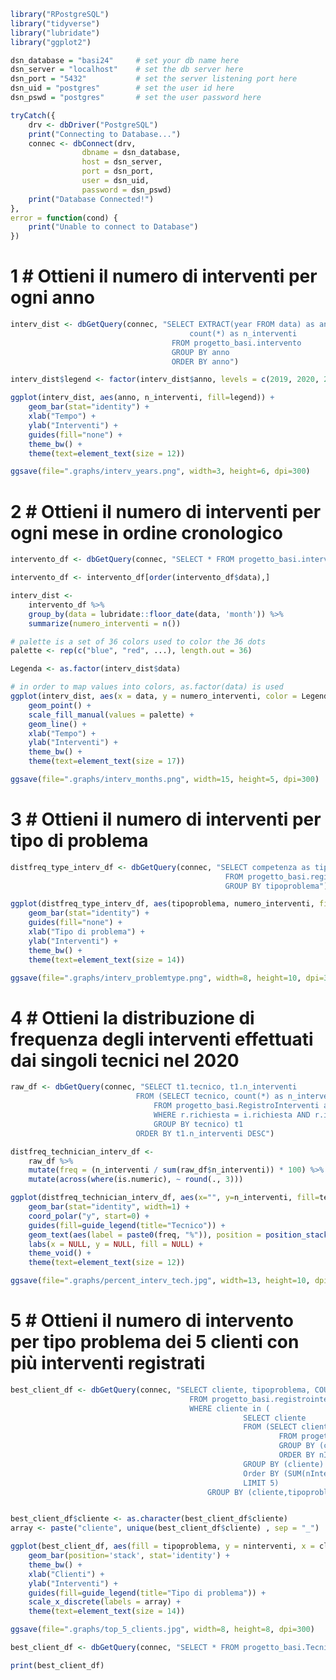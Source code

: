 ```r
library("RPostgreSQL")
library("tidyverse")
library("lubridate")
library("ggplot2")
```

```r
dsn_database = "basi24"     # set your db name here
dsn_server = "localhost"    # set the db server here
dsn_port = "5432"           # set the server listening port here
dsn_uid = "postgres"        # set the user id here
dsn_pswd = "postgres"       # set the user password here

tryCatch({                  
    drv <- dbDriver("PostgreSQL")
    print("Connecting to Database...")
    connec <- dbConnect(drv,
                dbname = dsn_database,
                host = dsn_server,
                port = dsn_port,
                user = dsn_uid,
                password = dsn_pswd)
    print("Database Connected!")
},
error = function(cond) {
    print("Unable to connect to Database")
})
```

# 1 # Ottieni il numero di interventi per ogni anno

```r
interv_dist <- dbGetQuery(connec, "SELECT EXTRACT(year FROM data) as anno, 
                                        count(*) as n_interventi
                                    FROM progetto_basi.intervento 
                                    GROUP BY anno
                                    ORDER BY anno")

interv_dist$legend <- factor(interv_dist$anno, levels = c(2019, 2020, 2021))

ggplot(interv_dist, aes(anno, n_interventi, fill=legend)) + 
    geom_bar(stat="identity") +
    xlab("Tempo") +
    ylab("Interventi") +
    guides(fill="none") +
    theme_bw() +
    theme(text=element_text(size = 12))

ggsave(file=".graphs/interv_years.png", width=3, height=6, dpi=300)
```

# 2 # Ottieni il numero di interventi per ogni mese in ordine cronologico

```r
intervento_df <- dbGetQuery(connec, "SELECT * FROM progetto_basi.intervento")

intervento_df <- intervento_df[order(intervento_df$data),]

interv_dist <-
    intervento_df %>% 
    group_by(data = lubridate::floor_date(data, 'month')) %>%
    summarize(numero_interventi = n())

# palette is a set of 36 colors used to color the 36 dots 
palette <- rep(c("blue", "red", ...), length.out = 36)

Legenda <- as.factor(interv_dist$data)

# in order to map values into colors, as.factor(data) is used
ggplot(interv_dist, aes(x = data, y = numero_interventi, color = Legenda, group = 1)) +
    geom_point() +
    scale_fill_manual(values = palette) +
    geom_line() +
    xlab("Tempo") + 
    ylab("Interventi") +
    theme_bw() + 
    theme(text=element_text(size = 17))

ggsave(file=".graphs/interv_months.png", width=15, height=5, dpi=300)
```

# 3 # Ottieni il numero di interventi per tipo di problema

```r
distfreq_type_interv_df <- dbGetQuery(connec, "SELECT competenza as tipoproblema, COUNT(*) as numero_interventi 
                                                FROM progetto_basi.registrointerventi as r NATURAL JOIN progetto_basi.possiede as p
                                                GROUP BY tipoproblema")

ggplot(distfreq_type_interv_df, aes(tipoproblema, numero_interventi, fill=tipoproblema)) + 
    geom_bar(stat="identity") +
    guides(fill="none") +
    xlab("Tipo di problema") +
    ylab("Interventi") +
    theme_bw() +
    theme(text=element_text(size = 14))

ggsave(file=".graphs/interv_problemtype.png", width=8, height=10, dpi=300)
```

# 4 # Ottieni la distribuzione di frequenza degli interventi effettuati dai singoli tecnici nel 2020

```r
raw_df <- dbGetQuery(connec, "SELECT t1.tecnico, t1.n_interventi
                            FROM (SELECT tecnico, count(*) as n_interventi
                                FROM progetto_basi.RegistroInterventi as r, progetto_basi.Intervento as i 
                                WHERE r.richiesta = i.richiesta AND r.intervento = i.nintervento AND i.data > '2020-1-1' AND i.data < '2021-1-1'
                                GROUP BY tecnico) t1
                            ORDER BY t1.n_interventi DESC")

distfreq_technician_interv_df <-
    raw_df %>%
    mutate(freq = (n_interventi / sum(raw_df$n_interventi)) * 100) %>%
    mutate(across(where(is.numeric), ~ round(., 3)))

ggplot(distfreq_technician_interv_df, aes(x="", y=n_interventi, fill=tecnico)) +
    geom_bar(stat="identity", width=1) +
    coord_polar("y", start=0) +
    guides(fill=guide_legend(title="Tecnico")) +
    geom_text(aes(label = paste0(freq, "%")), position = position_stack(vjust=0.5), size=6) +
    labs(x = NULL, y = NULL, fill = NULL) +
    theme_void() +
    theme(text=element_text(size = 12))

ggsave(file=".graphs/percent_interv_tech.jpg", width=13, height=10, dpi=300)
```

# 5 # Ottieni il numero di intervento per tipo problema dei 5 clienti con più interventi registrati

```r
best_client_df <- dbGetQuery(connec, "SELECT cliente, tipoproblema, COUNT(*) as nInterventi 
                                        FROM progetto_basi.registrointerventi JOIN progetto_basi.richiesta on npratica = registrointerventi.richiesta
                                        WHERE cliente in (
                                                    SELECT cliente
                                                    FROM (SELECT cliente, tipoproblema, COUNT(*) as nInterventi 
                                                            FROM progetto_basi.registrointerventi JOIN progetto_basi.richiesta on npratica = registrointerventi.richiesta
                                                            GROUP BY (cliente, tipoproblema)
                                                            ORDER BY nInterventi) t1
                                                    GROUP BY (cliente)
                                                    Order BY (SUM(nInterventi)) DESC
                                                    LIMIT 5)
                                            GROUP BY (cliente,tipoproblema);")


best_client_df$cliente <- as.character(best_client_df$cliente)
array <- paste("cliente", unique(best_client_df$cliente) , sep = "_")

ggplot(best_client_df, aes(fill = tipoproblema, y = ninterventi, x = cliente)) +
    geom_bar(position='stack', stat='identity') +
    theme_bw() + 
    xlab("Clienti") + 
    ylab("Interventi") +
    guides(fill=guide_legend(title="Tipo di problema")) +
    scale_x_discrete(labels = array) +
    theme(text=element_text(size = 14))

ggsave(file=".graphs/top_5_clients.jpg", width=8, height=8, dpi=300)
```

```r
best_client_df <- dbGetQuery(connec, "SELECT * FROM progetto_basi.Tecnico")

print(best_client_df)
```